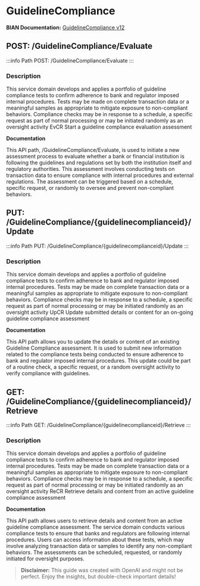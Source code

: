 # GuidelineCompliance

**BIAN Documentation:** [GuidelineCompliance v12](https://app.swaggerhub.com/apis/BIAN-3/GuidelineCompliance/12.0.0)

## POST: /GuidelineCompliance/Evaluate

:::info Path
POST: /GuidelineCompliance/Evaluate
:::

### Description

This service domain develops and applies a portfolio of guideline compliance tests to confirm adherence to bank and regulator imposed internal procedures\. Tests may be made on complete transaction data or a meaningful samples as appropriate to mitigate exposure to non\-compliant behaviors\. Compliance checks may be in response to a schedule\, a specific request as part of normal processing or may be initiated randomly as an oversight activity EvCR Start a guideline compliance evaluation assessment

**Documentation**

This API path\, /GuidelineCompliance/Evaluate\, is used to initiate a new assessment process to evaluate whether a bank or financial institution is following the guidelines and regulations set by both the institution itself and regulatory authorities\. This assessment involves conducting tests on transaction data to ensure compliance with internal procedures and external regulations\. The assessment can be triggered based on a schedule\, specific request\, or randomly to oversee and prevent non\-compliant behaviors\.

## PUT: /GuidelineCompliance/\{guidelinecomplianceid\}/Update

:::info Path
PUT: /GuidelineCompliance/\{guidelinecomplianceid\}/Update
:::

### Description

This service domain develops and applies a portfolio of guideline compliance tests to confirm adherence to bank and regulator imposed internal procedures\. Tests may be made on complete transaction data or a meaningful samples as appropriate to mitigate exposure to non\-compliant behaviors\. Compliance checks may be in response to a schedule\, a specific request as part of normal processing or may be initiated randomly as an oversight activity UpCR Update submitted details or content for an on\-going guideline compliance assessment

**Documentation**

This API path allows you to update the details or content of an existing Guideline Compliance assessment\. It is used to submit new information related to the compliance tests being conducted to ensure adherence to bank and regulator imposed internal procedures\. This update could be part of a routine check\, a specific request\, or a random oversight activity to verify compliance with guidelines\.

## GET: /GuidelineCompliance/\{guidelinecomplianceid\}/Retrieve

:::info Path
GET: /GuidelineCompliance/\{guidelinecomplianceid\}/Retrieve
:::

### Description

This service domain develops and applies a portfolio of guideline compliance tests to confirm adherence to bank and regulator imposed internal procedures\. Tests may be made on complete transaction data or a meaningful samples as appropriate to mitigate exposure to non\-compliant behaviors\. Compliance checks may be in response to a schedule\, a specific request as part of normal processing or may be initiated randomly as an oversight activity ReCR Retrieve details and content from an active guideline compliance assessment

**Documentation**

This API path allows users to retrieve details and content from an active guideline compliance assessment\. The service domain conducts various compliance tests to ensure that banks and regulators are following internal procedures\. Users can access information about these tests\, which may involve analyzing transaction data or samples to identify any non\-compliant behaviors\. The assessments can be scheduled\, requested\, or randomly initiated for oversight purposes\.

> **Disclaimer:** This guide was created with OpenAI and might not be perfect. Enjoy the insights, but double-check important details!
